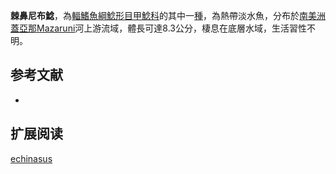 {{Speciesbox
| name = 棘鼻尼布鯰
| image = 
| image_width = 250px
| image_caption = 
| status = NE
| status_system = IUCN3.1
| genus = Neblinichthys
| species = echinasus
| authority = [[Taphorn,_Armbruster,_López-Fernández_&_Bernard|Taphorn, Armbruster, López-Fernández & Bernard]], 2010
| synonyms = 
}} 
'''棘鼻尼布鯰'''，為[[輻鰭魚綱|輻鰭魚綱]][[鯰形目|鯰形目]][[甲鯰科|甲鯰科]]的其中一[[種|種]]，為熱帶淡水魚，分布於[[南美洲|南美洲]][[蓋亞那|蓋亞那]]Mazaruni河上游流域，體長可達8.3公分，棲息在底層水域，生活習性不明。

==参考文献==
*{{FishBase_species|genus=Neblinichthys|species=echinasus|year=2014|month=11}}

== 扩展阅读 ==
{{refbegin}}
{{wikispecies-inline|Neblinichthys echinasus|棘鼻尼布鯰}}
{{refend}}
{{Taxonbar|from=Q5561498}}

[[Category:尼布鯰屬|echinasus]]


{{animal-stub}}